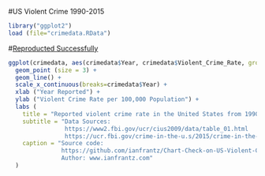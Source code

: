 #US Violent Crime 1990-2015


```r
library("ggplot2")
load (file="crimedata.RData")
```

#[Reproducted Successfully](http://ianfrantz.com/2017/chart-check-dangerous-permanent-trend/)

```r
ggplot(crimedata, aes(crimedata$Year, crimedata$Violent_Crime_Rate, group = 1)) +
  geom_point (size = 3) +
  geom_line() +
  scale_x_continuous(breaks=crimedata$Year) +
  xlab ("Year Reported") +
  ylab ("Violent Crime Rate per 100,000 Population") +
  labs (
    title = "Reported violent crime rate in the United States from 1990 to 2015",
    subtitle = "Data Sources:
                https://www2.fbi.gov/ucr/cius2009/data/table_01.html
                https://ucr.fbi.gov/crime-in-the-u.s/2015/crime-in-the-u.s.-2015/tables/table-1/ ",
    caption = "Source code:
               https://github.com/ianfrantz/Chart-Check-on-US-Violent-Crime
               Author: www.ianfrantz.com"
  )
```